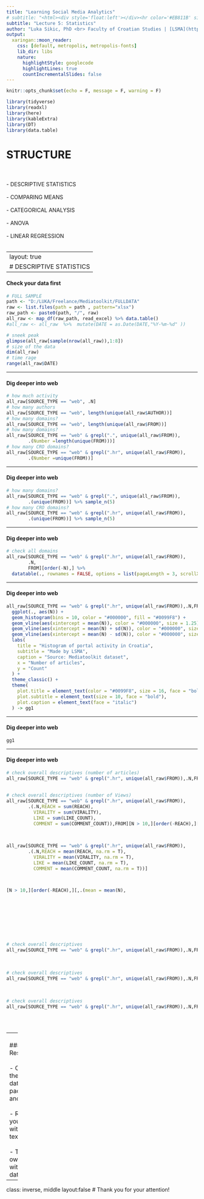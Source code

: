 ```yaml
---
title: "Learning Social Media Analytics"
# subtitle: "<html><div style='float:left'></div><hr color='#EB811B' size=1px width=796px></html>"
subtitle: "Lecture 5: Statistics"
author: "Luka Sikic, PhD <br> Faculty of Croatian Studies | [LSMA](https://lusiki.github.io/Learning-Social-Media-Analytics/"
output:
  xaringan::moon_reader:
    css: [default, metropolis, metropolis-fonts] 
    lib_dir: libs
    nature:
      highlightStyle: googlecode
      highlightLines: true
      countIncrementalSlides: false
---
```




```r
knitr::opts_chunk$set(echo = F, message = F, warning = F)
```


```r
library(tidyverse)
library(readxl)
library(here)
library(kableExtra)
library(DT)
library(data.table)
```


# STRUCTURE
<br>
<br>
- DESCRIPTIVE STATISTICS
<br>
<br>
- COMPARING MEANS
<br>
<br>
- CATEGORICAL ANALYSIS
<br>
<br>
- ANOVA
<br>
<br>
- LINEAR REGRESSION
<br>
<br>

---
layout: true
# DESCRIPTIVE STATISTICS
---

#### Check your data first

```r
# FULL SAMPLE
path <- "D:/LUKA/Freelance/Mediatoolkit/FULLDATA"
raw <- list.files(path = path , pattern="xlsx")
raw_path <- paste0(path, "/", raw)
all_raw <- map_df(raw_path, read_excel) %>% data.table()
#all_raw <- all_raw  %>%  mutate(DATE = as.Date(DATE,"%Y-%m-%d" ))
```

```r
# sneek peak
glimpse(all_raw[sample(nrow(all_raw)),1:8])
# size of the data
dim(all_raw)
# time rage
range(all_raw$DATE)
```

---

#### Dig deeper into web

```r
# how much activity
all_raw[SOURCE_TYPE == "web", .N]
# how many authors
all_raw[SOURCE_TYPE == "web", length(unique(all_raw$AUTHOR))]
# how many domains?
all_raw[SOURCE_TYPE == "web", length(unique(all_raw$FROM))]
# how many domains?
all_raw[SOURCE_TYPE == "web" & grepl(".", unique(all_raw$FROM)),
        .(Number =length(unique(FROM)))]
# how many CRO domains?
all_raw[SOURCE_TYPE == "web" & grepl(".hr", unique(all_raw$FROM)),
        .(Number =unique(FROM))]
```

---

#### Dig deeper into web

```r
# how many domains?
all_raw[SOURCE_TYPE == "web" & grepl(".", unique(all_raw$FROM)),
        .(unique(FROM))] %>% sample_n(5)
# how many CRO domains?
all_raw[SOURCE_TYPE == "web" & grepl(".hr", unique(all_raw$FROM)),
        .(unique(FROM))] %>% sample_n(5)
```

---

#### Dig deeper into web

```r
# check all domains
all_raw[SOURCE_TYPE == "web" & grepl(".hr", unique(all_raw$FROM)),
        .N,
        FROM][order(-N),] %>%
  datatable(., rownames = FALSE, options = list(pageLength = 3, scrollX=T) )
```

---

#### Dig deeper into web

```r
all_raw[SOURCE_TYPE == "web" & grepl(".hr", unique(all_raw$FROM)),.N,FROM][N >= 100,][order(-N),]%>%
  ggplot(., aes(N)) +
  geom_histogram(bins = 10, color = "#000000", fill = "#0099F8") + 
  geom_vline(aes(xintercept = mean(N)), color = "#000000", size = 1.25) +
  geom_vline(aes(xintercept = mean(N) + sd(N)), color = "#000000", size = 1, linetype = "dashed") +
  geom_vline(aes(xintercept = mean(N) - sd(N)), color = "#000000", size = 1, linetype = "dashed") +
  labs(
    title = "Histogram of portal activity in Croatia",
    subtitle = "Made by LSMA",
    caption = "Source: Mediatoolkit dataset",
    x = "Number of articles",
    y = "Count"
  ) +
  theme_classic() +
  theme(
    plot.title = element_text(color = "#0099F8", size = 16, face = "bold"),
    plot.subtitle = element_text(size = 10, face = "bold"),
    plot.caption = element_text(face = "italic")
  ) -> gg1
```

---

#### Dig deeper into web

```r
gg1
```

---

#### Dig deeper into web

```r
# check overall descriptives (number of articles)
all_raw[SOURCE_TYPE == "web" & grepl(".hr", unique(all_raw$FROM)),.N,FROM][,.(mean = mean(N),
                                                                              stdev = sd(N),
                                                                              total = sum(N))]
# check overall descriptives (number of Views)
all_raw[SOURCE_TYPE == "web" & grepl(".hr", unique(all_raw$FROM)),
        .(.N,REACH = sum(REACH),
          VIRALITY = sum(VIRALITY),
          LIKE = sum(LIKE_COUNT),
          COMMENT = sum(COMMENT_COUNT)),FROM][N > 10,][order(-REACH),][,.(mean = mean(N),
                                                                              stdev = sd(N),
                                                                              total = sum(N))]

all_raw[SOURCE_TYPE == "web" & grepl(".hr", unique(all_raw$FROM)),
        .(.N,REACH = mean(REACH, na.rm = T),
          VIRALITY = mean(VIRALITY, na.rm = T),
          LIKE = mean(LIKE_COUNT, na.rm = T),
          COMMENT = mean(COMMENT_COUNT, na.rm = T))]



[N > 10,][order(-REACH),][,.(mean = mean(N),
                                                                              stdev = sd(N),
                                                                              total = sum(N))]







# check overall descriptives
all_raw[SOURCE_TYPE == "web" & grepl(".hr", unique(all_raw$FROM)),.N,FROM][N > 50 & N < 150][,.(mean = mean(N),
                                                                              stdev = sd(N),
                                                                              total = sum(N),
                                                                              count = .N)]
# check overall descriptives
all_raw[SOURCE_TYPE == "web" & grepl(".hr", unique(all_raw$FROM)),.N,FROM][N > 150 & N < 450][,.(mean = mean(N),
                                                                              stdev = sd(N),
                                                                              total = sum(N),
                                                                              count = .N)]
# check overall descriptives
all_raw[SOURCE_TYPE == "web" & grepl(".hr", unique(all_raw$FROM)),.N,FROM][N > 1500][,.(mean = mean(N),
                                                                              stdev = sd(N),
                                                                              total = sum(N),
                                                                              count = .N)]
```

















  
---
<br>
#### Resources
<br>
<br>
- Check the data.table package and tutorial
<br>
<br>
- Refresh your stats with this textbook
<br>
<br>
- Try your own skills with MT datasample

---
class: inverse, middle
layout:false
# Thank you for your attention!





















